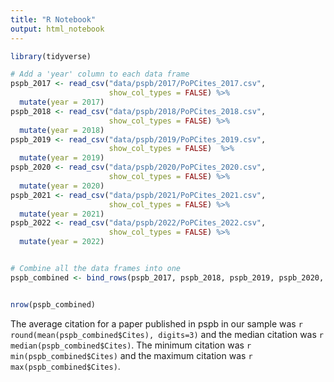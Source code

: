```yaml
---
title: "R Notebook"
output: html_notebook
---
```




```r
library(tidyverse)

# Add a 'year' column to each data frame
pspb_2017 <- read_csv("data/pspb/2017/PoPCites_2017.csv",
                      show_col_types = FALSE) %>%
  mutate(year = 2017)
pspb_2018 <- read_csv("data/pspb/2018/PoPCites_2018.csv",
                      show_col_types = FALSE) %>%
  mutate(year = 2018)
pspb_2019 <- read_csv("data/pspb/2019/PoPCites_2019.csv",
                      show_col_types = FALSE)  %>%
  mutate(year = 2019)
pspb_2020 <- read_csv("data/pspb/2020/PoPCites_2020.csv",
                      show_col_types = FALSE) %>%
  mutate(year = 2020)
pspb_2021 <- read_csv("data/pspb/2021/PoPCites_2021.csv",
                      show_col_types = FALSE) %>%
  mutate(year = 2021)
pspb_2022 <- read_csv("data/pspb/2022/PoPCites_2022.csv",
                      show_col_types = FALSE) %>%
  mutate(year = 2022)


# Combine all the data frames into one
pspb_combined <- bind_rows(pspb_2017, pspb_2018, pspb_2019, pspb_2020, pspb_2021, pspb_2022)


nrow(pspb_combined)

```

The average citation for a paper published in pspb in our sample was ``r round(mean(pspb_combined$Cites), digits=3)`` and the median citation was ``r median(pspb_combined$Cites)``. The minimum citation was ``r min(pspb_combined$Cites)`` and the maximum citation was ``r max(pspb_combined$Cites)``. 
